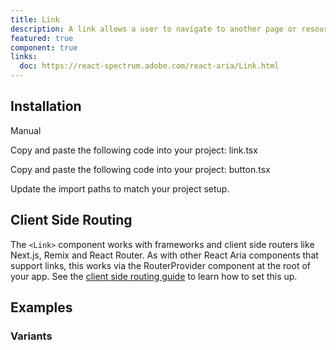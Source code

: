 ```yaml
---
title: Link
description: A link allows a user to navigate to another page or resource within a web page or application.
featured: true
component: true
links:
  doc: https://react-spectrum.adobe.com/react-aria/Link.html
---
```


<ComponentPreview name="link-demo" />

## Installation

<Tabs defaultValue="manual">

<TabsList>
  <TabsTrigger value="manual">Manual</TabsTrigger>
</TabsList>

<TabsContent value="manual">

<Steps>

<Step>Copy and paste the following code into your project: link.tsx</Step>

<ComponentSource name="link" />

<Step>Copy and paste the following code into your project: button.tsx</Step>

<ComponentSource name="button" />

<Step>Update the import paths to match your project setup.</Step>

</Steps>

</TabsContent>

</Tabs>

## Client Side Routing

The `<Link>` component works with frameworks and client side routers like Next.js, Remix and React Router.
As with other React Aria components that support links, this works via the RouterProvider component at the root of your app.
See the [client side routing guide](https://react-spectrum.adobe.com/react-aria/routing.html) to learn how to set this up.

## Examples

### Variants

<ComponentPreview name="link-variants" />
